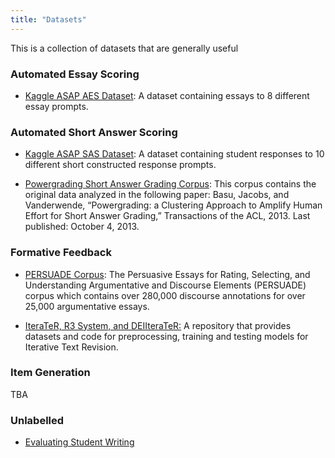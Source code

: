 ```yaml
---
title: "Datasets"
---
```


This is a collection of datasets that are generally useful

### **Automated Essay Scoring**

-   [Kaggle ASAP AES Dataset](https://www.kaggle.com/c/asap-aes): A dataset containing essays to 8 different essay prompts.

### **Automated Short Answer Scoring**

-   [Kaggle ASAP SAS Dataset](https://www.kaggle.com/c/asap-sas/): A dataset containing student responses to 10 different short constructed response prompts.

-   [Powergrading Short Answer Grading Corpus](https://www.microsoft.com/en-us/download/details.aspx?id=52397): This corpus contains the original data analyzed in the following paper: Basu, Jacobs, and Vanderwende, "Powergrading: a Clustering Approach to Amplify Human Effort for Short Answer Grading," Transactions of the ACL, 2013. Last published: October 4, 2013.

### **Formative Feedback**

-   [PERSUADE Corpus](https://github.com/scrosseye/PERSUADE_corpus): The Persuasive Essays for Rating, Selecting, and Understanding Argumentative and Discourse Elements (PERSUADE) corpus which contains over 280,000 discourse annotations for over 25,000 argumentative essays.

-   [IteraTeR, R3 System, and DEIIteraTeR:](https://github.com/vipulraheja/iterater) A repository that provides datasets and code for preprocessing, training and testing models for Iterative Text Revision.

### **Item Generation**

TBA

### Unlabelled

-   [Evaluating Student Writing](https://huggingface.co/datasets/NahedAbdelgaber/evaluating-student-writing)
